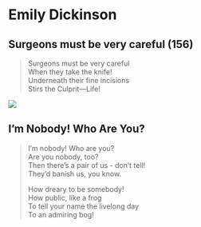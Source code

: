 # Emily Dickinson



## Surgeons must be very careful (156)

> Surgeons must be very careful   
> When they take the knife!   
> Underneath their fine incisions   
> Stirs the Culprit—Life!   



![](images/.png)


## I'm Nobody! Who Are You?

> I'm nobody! Who are you?   
> Are you nobody, too?   
> Then there's a pair of us - don't tell!  
> They'd banish us, you know.   
>   
> How dreary to be somebody!  
> How public, like a frog   
> To tell your name the livelong day  
> To an admiring bog!  
